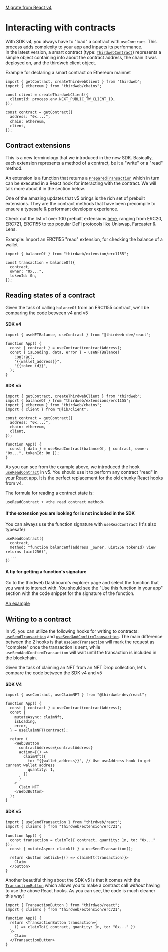 [Migrate from React v4](/react/v5/migrate)

# Interacting with contracts

With SDK v4, you always have to "load" a contract with `useContract`. This process adds complexity to your app and inpacts its performance.  
In the latest version, a smart contract (type: [`ThirdwebContract`](/references/typescript/v5/ThirdwebContract)) represents a simple object containing info about the contract address, the chain it was deployed on, and the thirdweb client object.

Example for declaring a smart contract on Ethereum mainnet
```tsx
import { getContract, createThirdwebClient } from "thirdweb";
import { ethereum } from "thirdweb/chains";

const client = createThirdwebClient({
  clientId: process.env.NEXT_PUBLIC_TW_CLIENT_ID,
});

const contract = getContract({
  address: "0x....",
  chain: ethereum,
  client,
});
```

## Contract extensions

This is a new terminology that we introduced in the new SDK. Basically, each extension represents a method of a contract, be it a "write" or a "read" method.

An extension is a function that returns a [`PreparedTransaction`](/references/typescript/v5/PreparedTransaction) which in turn can be executed in a React hook for interacting with the contract. We will talk more about it in the section below.

One of the amazing updates that v5 brings is the rich set of prebuilt extensions. They are the contract methods that have been precompile to ensure a typesafe & performant developer experience.

Check out the list of over 100 prebuilt extensions [here](/typescript/v5/extensions/built-in), ranging from ERC20, ERC721, ERC1155 to top popular DeFi protocols like Uniswap, Farcaster & Lens.

Example: Import an ERC1155 "read" extension, for checking the balance of a wallet
```tsx
import { balanceOf } from "thirdweb/extension/erc1155";

const transaction = balanceOf({
  contract,
  owner: "0x...",
  tokenId: 0n,
});
```

## Reading states of a contract
Given the task of calling `balanceOf` from an ERC1155 contract, we'll be comparing the code between v4 and v5

#### SDK v4
```tsx
import { useNFTBalance, useContract } from "@thirdweb-dev/react";

function App() {
  const { contract } = useContract(contractAddress);
  const { isLoading, data, error } = useNFTBalance(
    contract,
    "{{wallet_address}}",
    "{{token_id}}",
  );
}

```

#### SDK v5
```tsx
import { getContract, createThirdwebClient } from "thirdweb";
import { balanceOf } from "thirdweb/extensions/erc1155";
import { ethereum } from "thirdweb/chains";
import { client } from "@lib/client";

const contract = getContract({
  address: "0x....",
  chain: ethereum,
  client,
});

function App() {
  const { data } = useReadContract(balanceOf, { contract, owner: "0x...", tokenId: 0n });
}
```

As you can see from the example above, we introduced the hook [`useReadContract`](/references/typescript/v5/useReadContract) in v5.
You should use it to perform any contract "read" in your React app.
It is the perfect replacement for the old chunky React hooks from v4. 

The formula for reading a contract state is:
```
useReadContract + <the read contract method>
```

#### If the extension you are looking for is not included in the SDK
You can always use the function signature with `useReadContract` (It's also typesafe)
```tsx
useReadContract({
  contract,
  method: "function balanceOf(address _owner, uint256 tokenId) view returns (uint256)",
  ...
})
```

#### A tip for getting a function's signature
Go to the thirdweb Dashboard's explorer page and select the function that you want to interact with.
You should see the "Use this function in your app" section with the code snippet for the signature of the function.

[An example](https://thirdweb.com/avalanche-fuji/0xd5e815241882676F772A624E3892b27Ff3a449c4/explorer?name=balanceOf)


## Writing to a contract
In v5, you can utilize the following hooks for writing to contracts: [`useSendTransaction`](/references/typescript/v5/useSendTransaction) and [`useSendAndConfirmTransaction`](/references/typescript/v5/useSendAndConfirmTransaction).
The main difference between the 2 hooks is that `useSendTransaction` will mark the request as "complete" once the transaction is sent,
while `useSendAndConfirmTransaction` will wait until the transaction is included in the blockchain.

Given the task of claiming an NFT from an NFT Drop collection, let's compare the code between the SDK v4 and v5


#### SDK V4
```tsx
import { useContract, useClaimNFT } from "@thirdweb-dev/react";

function App() {
  const { contract } = useContract(contractAddress);
  const {
    mutateAsync: claimNft,
    isLoading,
    error,
  } = useClaimNFT(contract);

  return (
    <Web3Button
      contractAddress={contractAddress}
      action={() =>
        claimNft({
          to: "{{wallet_address}}", // Use useAddress hook to get current wallet address
          quantity: 1,
        })
      }
    >
      Claim NFT
    </Web3Button>
  );
}
```

#### SDK v5
```tsx
import { useSendTransaction } from "thirdweb/react";
import { claimTo } from "thirdweb/extension/erc721";

function App() {
  const transaction = claimTo({ contract, quantity: 1n, to: "0x..." });
  const { mutateAsync: claimNft } = useSendTransaction();

  return <button onClick={() => claimNft(transaction)}>
    Claim
  </button>
}
```

Another beautiful thing about the SDK v5 is that it comes with the [`TransactionButton`](/references/typescript/v5/TransactionButton) 
which allows you to make a contract call _without_ having to use the above React hooks. As you can see, the code is much cleaner this way!

```tsx
import { TransactionButton } from "thirdweb/react";
import { claimTo } from "thirdweb/extension/erc721";

function App() {
  return <TransactionButton transaction={
    () => claimTo({ contract, quantity: 1n, to: "0x..." })
  }>
    Claim
  </TransactionButton>
}
```